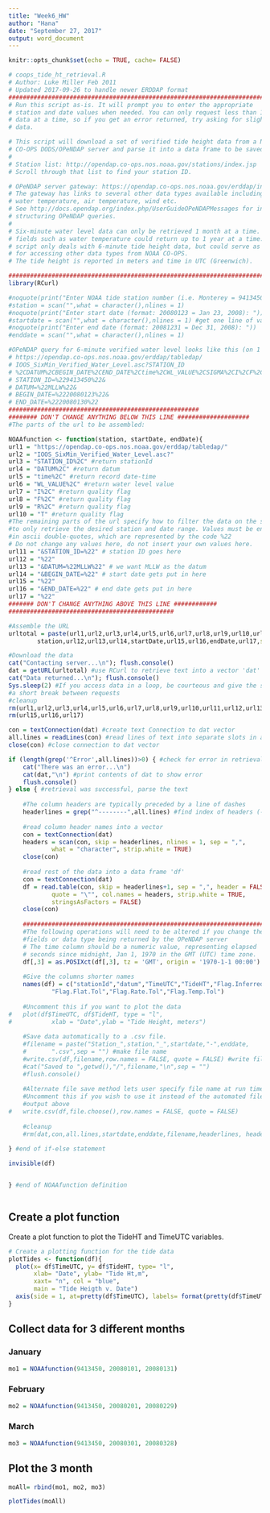 ```yaml
---
title: "Week6_HW"
author: "Hana"
date: "September 27, 2017"
output: word_document
---
```


```r
knitr::opts_chunk$set(echo = TRUE, cache= FALSE)
```

```r
# coops_tide_ht_retrieval.R
# Author: Luke Miller Feb 2011
# Updated 2017-09-26 to handle newer ERDDAP format
################################################################################
# Run this script as-is. It will prompt you to enter the appropriate
# station and date values when needed. You can only request less than 1 month of 
# data at a time, so if you get an error returned, try asking for slightly less
# data.

# This script will download a set of verified tide height data from a NOAA 
# CO-OPS DODS/OPeNDAP server and parse it into a data frame to be saved to disk 
#
# Station list: http://opendap.co-ops.nos.noaa.gov/stations/index.jsp
# Scroll through that list to find your station ID. 

# OPeNDAP server gateway: https://opendap.co-ops.nos.noaa.gov/erddap/index.html
# The gateway has links to several other data types available including 
# water temperature, air temperature, wind etc. 
# See http://docs.opendap.org/index.php/UserGuideOPeNDAPMessages for info on
# structuring OPeNDAP queries.
#
# Six-minute water level data can only be retrieved 1 month at a time. Other
# fields such as water temperature could return up to 1 year at a time. This 
# script only deals with 6-minute tide height data, but could serve as a guide 
# for accessing other data types from NOAA CO-OPS. 
# The tide height is reported in meters and time in UTC (Greenwich).

###############################################################################
library(RCurl)

#noquote(print("Enter NOAA tide station number (i.e. Monterey = 9413450): "))
#station = scan("",what = character(),nlines = 1)
#noquote(print("Enter start date (format: 20080123 = Jan 23, 2008): "))
#startdate = scan("",what = character(),nlines = 1) #get one line of values
#noquote(print("Enter end date (format: 20081231 = Dec 31, 2008): "))
#enddate = scan("",what = character(),nlines = 1)

#OPeNDAP query for 6-minute verified water level looks like this (on 1 line):
# https://opendap.co-ops.nos.noaa.gov/erddap/tabledap/
# IOOS_SixMin_Verified_Water_Level.asc?STATION_ID
# %2CDATUM%2CBEGIN_DATE%2CEND_DATE%2Ctime%2CWL_VALUE%2CSIGMA%2CI%2CF%2CR%2CT&
# STATION_ID=%229413450%22&
# DATUM=%22MLLW%22&
# BEGIN_DATE=%2220080123%22&
# END_DATE=%2220080130%22
#####################################################
######## DON'T CHANGE ANYTHING BELOW THIS LINE ####################
#The parts of the url to be assembled:

NOAAfunction <- function(station, startDate, endDate){
url1 = "https://opendap.co-ops.nos.noaa.gov/erddap/tabledap/"
url2 = "IOOS_SixMin_Verified_Water_Level.asc?"
url3 = "STATION_ID%2C" #return stationId
url4 = "DATUM%2C" #return datum
url5 = "time%2C" #return record date-time
url6 = "WL_VALUE%2C" #return water level value
url7 = "I%2C" #return quality flag
url8 = "F%2C" #return quality flag
url9 = "R%2C" #return quality flag
url10 = "T" #return quality flag
#The remaining parts of the url specify how to filter the data on the server 
#to only retrieve the desired station and date range. Values must be enclosed
#in ascii double-quotes, which are represented by the code %22
# Do not change any values here, do not insert your own values here.
url11 = "&STATION_ID=%22" # station ID goes here
url12 = "%22"
url13 = "&DATUM=%22MLLW%22" # we want MLLW as the datum
url14 = "&BEGIN_DATE=%22" # start date gets put in here
url15 = "%22"
url16 = "&END_DATE=%22" # end date gets put in here
url17 = "%22"
####### DON'T CHANGE ANYTHING ABOVE THIS LINE ############
##############################################

#Assemble the URL
urltotal = paste(url1,url2,url3,url4,url5,url6,url7,url8,url9,url10,url11,
		station,url12,url13,url14,startDate,url15,url16,endDate,url17,sep ="")

#Download the data
cat("Contacting server...\n"); flush.console()
dat = getURL(urltotal) #use RCurl to retrieve text into a vector 'dat'
cat("Data returned...\n"); flush.console()
Sys.sleep(2) #If you access data in a loop, be courteous and give the server
#a short break between requests
#cleanup
rm(url1,url2,url3,url4,url5,url6,url7,url8,url9,url10,url11,url12,url13,url14)
rm(url15,url16,url17)

con = textConnection(dat) #create text Connection to dat vector
all.lines = readLines(con) #read lines of text into separate slots in a vector
close(con) #close connection to dat vector

if (length(grep('^Error',all.lines))>0) { #check for error in retrieval
	cat("There was an error...\n")
	cat(dat,"\n") #print contents of dat to show error
	flush.console()
} else { #retrieval was successful, parse the text
	
	#The column headers are typically preceded by a line of dashes
	headerlines = grep("^--------",all.lines) #find index of headers (-1)
	
	#read column header names into a vector
	con = textConnection(dat)
	headers = scan(con, skip = headerlines, nlines = 1, sep = ",",
			what = "character", strip.white = TRUE)
	close(con)
	
	#read rest of the data into a data frame 'df'
	con = textConnection(dat)
	df = read.table(con, skip = headerlines+1, sep = ",", header = FALSE,
			quote = "\"", col.names = headers, strip.white = TRUE,
			stringsAsFactors = FALSE)
	close(con)
	
	###########################################################################
	#The following operations will need to be altered if you change the 
	#fields or data type being returned by the OPeNDAP server
	# The time column should be a numeric value, representing elapsed 
	# seconds since midnight, Jan 1, 1970 in the GMT (UTC) time zone. 
	df[,3] = as.POSIXct(df[,3], tz = 'GMT', origin = '1970-1-1 00:00')
	
	#Give the columns shorter names
	names(df) = c("stationId","datum","TimeUTC","TideHT","Flag.Inferred",
			"Flag.Flat.Tol","Flag.Rate.Tol","Flag.Temp.Tol")
	
	#Uncomment this if you want to plot the data
#	plot(df$TimeUTC, df$TideHT, type = "l",
#			xlab = "Date",ylab = "Tide Height, meters")
	
	#Save data automatically to a .csv file. 
	#filename = paste("Station_",station,"_",startdate,"-",enddate,
	#		".csv",sep = "") #make file name
	#write.csv(df,filename,row.names = FALSE, quote = FALSE) #write file to disk
	#cat("Saved to ",getwd(),"/",filename,"\n",sep = "")
	#flush.console()
	
	#Alternate file save method lets user specify file name at run time
	#Uncomment this if you wish to use it instead of the automated file 
	#output above
#	write.csv(df,file.choose(),row.names = FALSE, quote = FALSE)
	
	#cleanup
	#rm(dat,con,all.lines,startdate,enddate,filename,headerlines, headers)
	
} #end of if-else statement

invisible(df)


} #end of NOAAfunction definition
```
```r

```

## Create a plot function
Create a plot function to plot the TideHT and TimeUTC variables.


```r
# Create a plotting function for the tide data
plotTides <- function(df){
  plot(x= df$TimeUTC, y= df$TideHT, type= "l",
       xlab= "Date", ylab= "Tide Ht,m",
       xaxt= "n", col = "blue",
       main = "Tide Heigth v. Date")
  axis(side = 1, at=pretty(df$TimeUTC), labels= format(pretty(df$TimeUTC), format= "%b-%d-%Y" ))
}

```

## Collect data for 3 different months

### January 

```r
mo1 = NOAAfunction(9413450, 20080101, 20080131)

```
### February

```r
mo2 = NOAAfunction(9413450, 20080201, 20080229)
```
### March

```r
mo3 = NOAAfunction(9413450, 20080301, 20080328)
```
## Plot the 3 month

```r
moAll= rbind(mo1, mo2, mo3)

plotTides(moAll)
```











